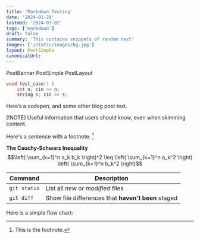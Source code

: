 ```yaml
---
title: 'Markdown Testing'
date: '2024-01-29'
lastmod: '2024-03-02'
tags: ['markdown']
draft: false
summary: 'This contains snippets of random text'
images: ['/static/images/bg.jpg']
layout: PostSimple  
canonicalUrl:
---
```


PostBanner PostSimple PostLayout

```cpp {1} showLineNumbers
void test_case() {
    int n; cin >> n;
    string s; cin >> s;
```

Here’s a codepen, and some other blog post text.




[!NOTE]
Useful information that users should know, even when skimming content.

Here's a sentence with a footnote. [^1]

[^1]: This is the footnote.

**The Cauchy-Schwarz Inequality**
$$\left( \sum_{k=1}^n a_k b_k \right)^2 \leq \left( \sum_{k=1}^n a_k^2 \right) \left( \sum_{k=1}^n b_k^2 \right)$$

| Command | Description |
| --- | --- |
| `git status` | List all *new or modified* files |
| `git diff` | Show file differences that **haven't been** staged |


Here is a simple flow chart:
